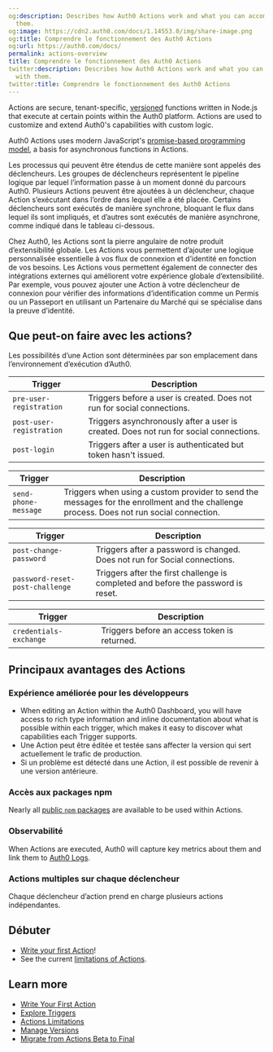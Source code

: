 ```yaml
---
og:description: Describes how Auth0 Actions work and what you can accomplish with
  them.
og:image: https://cdn2.auth0.com/docs/1.14553.0/img/share-image.png
og:title: Comprendre le fonctionnement des Auth0 Actions
og:url: https://auth0.com/docs/
permalink: actions-overview
title: Comprendre le fonctionnement des Auth0 Actions
twitter:description: Describes how Auth0 Actions work and what you can accomplish
  with them.
twitter:title: Comprendre le fonctionnement des Auth0 Actions
---
```


Actions are secure, tenant-specific, [versioned](/docs/customize/actions/manage-versions) functions written in Node.js that execute at certain points within the Auth0 platform. Actions are used to customize and extend Auth0's capabilities with custom logic.

<Callout icon="file-lines" color="#0EA5E9" iconType="regular">

Auth0 Actions uses modern JavaScript's [promise-based programming model](https://developer.mozilla.org/en-US/docs/Learn/JavaScript/Asynchronous/Promises), a basis for asynchronous functions in Actions.

</Callout>

Les processus qui peuvent être étendus de cette manière sont appelés des déclencheurs. Les groupes de déclencheurs représentent le pipeline logique par lequel l’information passe à un moment donné du parcours Auth0. Plusieurs Actions peuvent être ajoutées à un déclencheur, chaque Action s’exécutant dans l’ordre dans lequel elle a été placée. Certains déclencheurs sont exécutés de manière synchrone, bloquant le flux dans lequel ils sont impliqués, et d’autres sont exécutés de manière asynchrone, comme indiqué dans le tableau ci-dessous.

Chez Auth0, les Actions sont la pierre angulaire de notre produit d’extensibilité globale. Les Actions vous permettent d’ajouter une logique personnalisée essentielle à vos flux de connexion et d’identité en fonction de vos besoins. Les Actions vous permettent également de connecter des intégrations externes qui améliorent votre expérience globale d’extensibilité. Par exemple, vous pouvez ajouter une Action à votre déclencheur de connexion pour vérifier des informations d’identification comme un Permis ou un Passeport en utilisant un Partenaire du Marché qui se spécialise dans la preuve d’identité.

## Que peut-on faire avec les actions?

Les possibilités d’une Action sont déterminées par son emplacement dans l’environnement d’exécution d’Auth0.


<AccordionGroup>
<Accordion title="Signup & Login: When a user is added to a database or passwordless connection.">

<table class="table"><thead>
<tr>
<th>Trigger</th>
<th>Description</th>
</tr>
</thead>
<tbody>
<tr>
<td><code>pre-user-registration</code></td>
<td>Triggers before a user is created. Does not run for social connections.</td>
</tr>
<tr>
<td><code>post-user-registration</code></td>
<td>Triggers asynchronously after a user is created. Does not run for social connections.</td>
</tr>
<tr>
<td><code>post-login</code></td>
<td>Triggers after a user is authenticated but token hasn't issued.</td>
</tr>
</tbody>
</table>

</Accordion>

<Accordion title="MFA Notifications: When using SMS as a factor for Multi-factor Authentication (MFA) or to configure a custom provider.">

<table class="table"><thead>
<tr>
<th>Trigger</th>
<th>Description</th>
</tr>
</thead>
<tbody>
<tr>
<td><code>send-phone-message</code></td>
<td>Triggers when using a custom provider to send the messages for the enrollment and the challenge process. Does not run social connection.</td>
</tr>
</tbody>
</table>

</Accordion>

<Accordion title="Password reset: When a password reset request is initiated.">

<table class="table"><thead>
<tr>
<th>Trigger</th>
<th>Description</th>
</tr>
</thead>
<tbody>
<tr>
<td><code>post-change-password</code></td>
<td>Triggers after a password is changed.  Does not run for Social connections.</td>
</tr>
<tr>
<td><code>password-reset-post-challenge</code></td>
<td>Triggers after the first challenge is completed and before the password is reset.</td>
</tr>
</tbody>
</table>

</Accordion>

<Accordion title="Machine to Machine: When an application, instead of a user, is authenticated and authorized to use your APIs.">

<table class="table"><thead>
<tr>
<th>Trigger</th>
<th>Description</th>
</tr>
</thead>
<tbody>
<tr>
<td><code>credentials-exchange</code></td>
<td>Triggers before an access token is returned.</td>
</tr>
</tbody>
</table>

</Accordion>

</AccordionGroup>


## Principaux avantages des Actions

### Expérience améliorée pour les développeurs

* When editing an Action within the <Tooltip tip="Auth0 Dashboard: Auth0's main product to configure your services." cta="View Glossary" href="/docs/glossary?term=Auth0+Dashboard">Auth0 Dashboard</Tooltip>, you will have access to rich type information and inline documentation about what is possible within each trigger, which makes it easy to discover what capabilities each Trigger supports.
* Une Action peut être éditée et testée sans affecter la version qui sert actuellement le trafic de production.
* Si un problème est détecté dans une Action, il est possible de revenir à une version antérieure.

### Accès aux packages npm

Nearly all [public `npm` packages](https://www.npmjs.com/) are available to be used within Actions.

### Observabilité

When Actions are executed, Auth0 will capture key metrics about them and link them to [Auth0 Logs](/docs/deploy-monitor/logs).

### Actions multiples sur chaque déclencheur

Chaque déclencheur d’action prend en charge plusieurs actions indépendantes.

## Débuter

* [Write your first Action](/docs/customize/actions/write-your-first-action)!
* See the current [limitations of Actions](/docs/customize/actions/limitations).

## Learn more

* [Write Your First Action](/docs/customize/actions/write-your-first-action)
* [Explore Triggers](/docs/customize/actions/explore-triggers)
* [Actions Limitations](/docs/customize/actions/limitations)
* [Manage Versions](/docs/customize/actions/manage-versions)
* [Migrate from Actions Beta to Final](/docs/customize/actions/migrate/migrate-from-actions-beta-to-final)